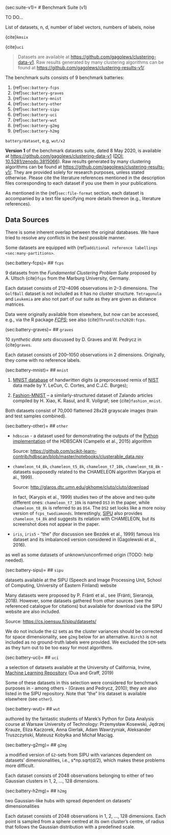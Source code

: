 (sec:suite-v1)=
# Benchmark Suite (v1)

TO DO...



::::{todo}
List of datasets, n, d, number of label vectors, numbers of labels, noise
::::





{cite}`kmsix`

{cite}`uci`


> Datasets are available at <https://github.com/gagolews/clustering-data-v1>.
> Raw results generated by many clustering algorithms can be found at
> <https://github.com/gagolews/clustering-results-v1/>.

The benchmark suits consists of 9 benchmark batteries:

1. {ref}`sec:battery-fcps`
2. {ref}`sec:battery-graves`
3. {ref}`sec:battery-mnist`
4. {ref}`sec:battery-other`
5. {ref}`sec:battery-sipu`
6. {ref}`sec:battery-uci`
7. {ref}`sec:battery-wut`
8. {ref}`sec:battery-g2mg`
9. {ref}`sec:battery-h2mg`

`battery/dataset`, e.g, `wut/x2`


**Version 1** of the benchmark datasets suite, dated 8 May 2020,
is available at <https://github.com/gagolews/clustering-data-v1>
([DOI: 10.5281/zenodo.3815066](https://doi.org/10.5281/zenodo.3815066)).
Raw results generated by many clustering algorithms can be found at
<https://github.com/gagolews/clustering-results-v1/>.
They are provided solely for research purposes,
unless stated otherwise. Please cite the literature references mentioned
in the description files corresponding to each dataset if you use
them in your publications.


As mentioned in the {ref}`sec:file-format` section,
each dataset is accompanied by a text file
specifying more details thereon (e.g., literature references).


## Data Sources

There is some inherent overlap between the original databases.
We have tried to resolve any conflicts in the *best* possible manner.

Some datasets are equipped with
{ref}`additional reference labellings <sec:many-partitions>`.


(sec:battery-fcps)=
## `fcps`

9 datasets from the *Fundamental Clustering Problem Suite*
proposed by A. Ultsch {cite}`fcps` from the Marburg University,
Germany.

Each dataset consists of 212–4096 observations in 2–3 dimensions.
The `GolfBall` dataset is not included as it has no cluster structure.
`Tetragonula` and `Leukemia` are also not part of our suite
as they are given as distance matrices.

Data were originally available from elsewhere, but now
can be accessed, e.g., via the R package
[*FCPS*](https://CRAN.R-project.org/package=FCPS);
see also {cite}`ThrunUltsch2020:fcps`.


(sec:battery-graves)=
## `graves`

10 *synthetic data sets* discussed by D. Graves and W. Pedrycz
in {cite}`graves`.

Each dataset consists of 200–1050 observations in 2 dimensions.
Originally, they come with no reference labels.


(sec:battery-mnist)=
## `mnist`

1. [MNIST database](https://en.wikipedia.org/wiki/MNIST_database)
    of handwritten digits (a preprocessed remix of
    [NIST](https://www.nist.gov/srd/nist-special-database-19) data
    made by Y. LeCun, C. Cortes, and C.J.C. Burges);

2. [Fashion-MNIST](https://github.com/zalandoresearch/fashion-mnist) –
    a similarly-structured dataset of Zalando articles
    compiled by H. Xiao, K. Rasul, and R. Vollgraf;
    see {cite}`fashion_mnist`.

Both datasets consist of 70,000 flattened 28x28 grayscale images
(train and test samples combined).


(sec:battery-other)=
## `other`

* `hdbscan` - a dataset used for demonstrating the outputs of the
    [Python implementation](https://github.com/scikit-learn-contrib/hdbscan)
    of the HDBSCAN (Campello et al., 2015) algorithm

    Source: <https://github.com/scikit-learn-contrib/hdbscan/blob/master/notebooks/clusterable_data.npy>

* `chameleon_t4_8k`, `chameleon_t5_8k`, `chameleon_t7_10k`,
    `chameleon_t8_8k` - datasets supposedly related to the
    CHAMELEON algorithm (Karypis et al., 1999).

    Source: <http://glaros.dtc.umn.edu/gkhome/cluto/cluto/download>

    In fact, (Karypis et al., 1999) studies two of the above
    and two quite different ones:
    `chameleon_t7_10k` is named `DS3` in the paper, while
    `chameleon_t8_8k` is referred to as `DS4`.
    The `DS2` set looks like a more noisy version of `fcps_twodiamonds`.
    Interestingly,  [SIPU](https://cs.joensuu.fi/sipu/datasets/) also provides
    `chameleon_t4_8k` and suggests its relation with CHAMELEON, but
    its screenshot does not appear in the paper.

* `iris`, `iris5` - "the" (for discussion see Bezdek et al., 1999)
    famous Iris dataset and its imbalanced version considered
    in (Gagolewski et al., 2016).

as well as some datasets of unknown/unconfirmed origin
(TODO: help needed).



(sec:battery-sipu)=
## `sipu`

datasets available at the SIPU (Speech and Image Processing Unit,
School of Computing, University of Eastern Finland) website

Many datasets were proposed by P. Fränti et al., see
(Fränti, Sieranoja, 2018). However, some datasets gathered from other
sources (see the referenced catalogue for citations) but available
for download via the SIPU website are also included.

Source: <https://cs.joensuu.fi/sipu/datasets/>

We do not include the `G2` sets as the cluster variances
should be corrected for space dimensionality, see `g2mg` below
for an alternative.
`Birch3` is not included as no ground-truth labels were provided.
We excluded the `DIM`-sets as they turn out to be too easy
for most algorithms.



(sec:battery-uci)=
## `uci`

a selection of datasets available at the University of California, Irvine,
[Machine Learning Repository](http://archive.ics.uci.edu/ml/)
(Dua and Graff, 2019)

Some of these datasets in this selection were considered
for benchmark purposes
in - among others - (Graves and Pedrycz, 2010); they are
also listed in the SIPU repository.
Note that "the" Iris dataset is available elsewhere (see `other`).



(sec:battery-wut)=
## `wut`

authored by the fantastic students
of Marek's Python
for Data Analysis course at Warsaw University of Technology:
Przemysław Kosewski, Jędrzej Krauze, Eliza Kaczorek, Anna Gierlak,
Adam Wawrzyniak, Aleksander Truszczyński, Mateusz Kobyłka and Michał Maciąg.



(sec:battery-g2mg)=
## `g2mg`

a modified version of `G2`-sets from SIPU with variances
dependent on datasets' dimensionalities, i.e., s*np.sqrt(d/2),
which makes these problems more difficult.

Each dataset consists of 2048 observations belonging
to either of two Gaussian clusters in 1, 2, ..., 128 dimensions.


(sec:battery-h2mg)=
## `h2mg`

two Gaussian-like hubs with spread dependent on datasets' dimensionalities

Each dataset consists of 2048 observations in 1, 2, ..., 128 dimensions.
Each point is sampled from a sphere centred at its own cluster's centre,
of radius that follows the Gaussian distribution with a predefined scale.


